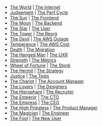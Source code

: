 - [The World](https://www.biddytarot.com/tarot-card-meanings/major-arcana/world/) | [The Internet](/tech/a-tw)
- [Judgement](https://www.biddytarot.com/tarot-card-meanings/major-arcana/judgement/) | [The Perf Cycle](/tech/a-jg)
- [The Sun](https://www.biddytarot.com/tarot-card-meanings/major-arcana/sun/) | [The Frontend](/tech/a-sn)
- [The Moon](https://www.biddytarot.com/tarot-card-meanings/major-arcana/moon/) | [The Backend](/tech/a-mn)
- [The Star](https://www.biddytarot.com/tarot-card-meanings/major-arcana/star/") | [The User](/tech/a-sr)
- [The Tower](https://www.biddytarot.com/tarot-card-meanings/major-arcana/tower/) | [The Reorg](/tech/a-tt)
- [The Devil](https://www.biddytarot.com/tarot-card-meanings/major-arcana/devil/) | [The AWS Outage](/tech/a-td)
- [Temperance](https://www.biddytarot.com/tarot-card-meanings/major-arcana/temperance/) | [The AWS Cost](/tech/a-t)
- [Death](https://www.biddytarot.com/tarot-card-meanings/major-arcana/death/) | [The Migration](/tech/a-d)
- [The Hanged Man](https://www.biddytarot.com/tarot-card-meanings/major-arcana/hanged-man/) | [The UXR](/tech/a-hm)
- [Strength](https://www.biddytarot.com/tarot-card-meanings/major-arcana/strength/) | [The Metrics](/tech/a-s)
- [Wheel of Fortune](https://www.biddytarot.com/tarot-card-meanings/major-arcana/wheel-of-fortune/) | [The Stonk](/tech/a-wf)
- [The Hermit](https://www.biddytarot.com/tarot-card-meanings/major-arcana/hermit) | [The Strategy](/tech/a-h)
- [Justice](https://www.biddytarot.com/tarot-card-meanings/major-arcana/justice) | [The Tests](/tech/a-j)
- [The Chariot](https://www.biddytarot.com/tarot-card-meanings/major-arcana/chariot/) | [The Account Manager](/tech/a-c)
- [The Lovers](https://www.biddytarot.com/tarot-card-meanings/major-arcana/lovers/) | [The Designers](/tech/a-l)
- [The Hierophant](https://www.biddytarot.com/tarot-card-meanings/major-arcana/hierophant) | [The Recruiter](/tech/a-pt)
- [The Emperor](https://www.biddytarot.com/tarot-card-meanings/major-arcana/emperor) | [The CTO](/tech/a-er)
- [The Empress](https://www.biddytarot.com/tarot-card-meanings/major-arcana/empress) | [The CEO](/tech/a-es)
- [The High Priestess](https://www.biddytarot.com/tarot-card-meanings/major-arcana/high-priestess/) | [The Product Manager](/tech/a-ps)
- [The Magician](https://www.biddytarot.com/tarot-card-meanings/major-arcana/magician) | [The Engineer](/tech/a-m)
- [The Fool](https://www.biddytarot.com/tarot-card-meanings/major-arcana/fool/) | [The New User](/tech/a-f)
